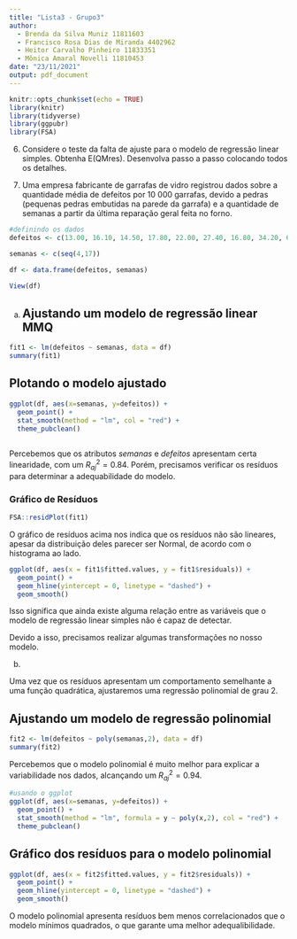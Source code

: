 ```yaml
---
title: "Lista3 - Grupo3"
author: 
  - Brenda da Silva Muniz 11811603
  - Francisco Rosa Dias de Miranda 4402962
  - Heitor Carvalho Pinheiro 11833351
  - Mônica Amaral Novelli 11810453
date: "23/11/2021"
output: pdf_document
---
```


```r
knitr::opts_chunk$set(echo = TRUE)
library(knitr)
library(tidyverse)
library(ggpubr)
library(FSA)
```

6) Considere o teste da falta de ajuste para o modelo de regressão linear simples. Obtenha
E(QMres). Desenvolva passo a passo colocando todos os detalhes.

7) Uma empresa fabricante de garrafas de vidro registrou dados sobre a quantidade média de
defeitos por 10 000 garrafas, devido a pedras (pequenas pedras embutidas na parede da garrafa)
e a quantidade de semanas a partir da última reparação geral feita no forno.

```r
#definindo os dados
defeitos <- c(13.00, 16.10, 14.50, 17.80, 22.00, 27.40, 16.80, 34.20, 65.60, 49.20, 66.20,81.20,87.40, 114.50)

semanas <- c(seq(4,17))

df <- data.frame(defeitos, semanas)

View(df)
```
a)
## Ajustando um modelo de regressão linear MMQ

```r
fit1 <- lm(defeitos ~ semanas, data = df)
summary(fit1)
```
## Plotando o modelo ajustado

```r
ggplot(df, aes(x=semanas, y=defeitos)) +
  geom_point() +
  stat_smooth(method = "lm", col = "red") +
  theme_pubclean()
  
```
Percebemos que os atributos *semanas* e *defeitos* apresentam certa linearidade, com um $R^2_{aj} = 0.84$. Porém, precisamos verificar os resíduos para determinar a adequabilidade do modelo.

### Gráfico de Resíduos

```r
FSA::residPlot(fit1)
```
O gráfico de resíduos acima nos indica que os resíduos não são lineares, apesar da distribuição deles parecer ser Normal, de acordo com o histograma ao lado.

```r
ggplot(df, aes(x = fit1$fitted.values, y = fit1$residuals)) +
  geom_point() + 
  geom_hline(yintercept = 0, linetype = "dashed") +
  geom_smooth()
```


Isso significa que ainda existe alguma relação entre as variáveis que o modelo de regressão linear simples não é capaz de detectar.

Devido a isso, precisamos realizar algumas transformações no nosso modelo.

b) 

Uma vez que os resíduos apresentam um comportamento semelhante a uma função quadrática, ajustaremos uma regressão polinomial de grau 2.

## Ajustando um modelo de regressão polinomial

```r
fit2 <- lm(defeitos ~ poly(semanas,2), data = df)
summary(fit2)
```
Percebemos que o modelo polinomial é muito melhor para explicar a variabilidade nos dados, alcançando um $R^2_{aj} = 0.94$.

```r
#usando o ggplot
ggplot(df, aes(x=semanas, y=defeitos)) +
  geom_point() +
  stat_smooth(method = "lm", formula = y ~ poly(x,2), col = "red") +
  theme_pubclean()
```
## Gráfico dos resíduos para o modelo polinomial

```r
ggplot(df, aes(x = fit2$fitted.values, y = fit2$residuals)) +
  geom_point() + 
  geom_hline(yintercept = 0, linetype = "dashed") +
  geom_smooth()
```
O modelo polinomial apresenta resíduos bem menos correlacionados que o modelo mínimos quadrados, o que garante uma melhor adequalibilidade.
